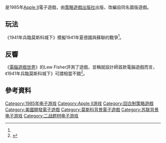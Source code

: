 {{Notability Unreferenced|time=2020-09-18T02:21:33+00:00}}

{{NoteTA
| G1 = Games
}}

{{vgname|1941年兵臨莫斯科城下|en=At the Gates of Moscow 1941}}是1985年[[Apple_II|Apple II]]電子遊戲，由[[策略遊戲出版社|策略遊戲出版社]]出版，改編自同名圖版遊戲。

== 玩法 ==

《1941年兵臨莫斯科城下》模擬1941年夏德國與蘇聯的戰爭<ref name="CGW25" />。

== 反響 ==

《[[電腦遊戲世界|電腦遊戲世界]]》的Lew Fisher評測了遊戲，並稱就設計師首款電腦遊戲而言，《1941年兵臨莫斯科城下》可謂相當不錯<ref name="CGW25">{{cite journal |last=Fisher |first=Lew |title=At the Gates of Moscow 1941 |journal=Computer Gaming World |year=1986 |volume=1 |issue=25 |pages=35-36}}</ref>。

== 參考資料 ==
{{reflist}}

{{DEFAULTSORT:At The Gates Of Moscow 1941}}
[[Category:1985年电子游戏|Category:1985年电子游戏]]
[[Category:Apple_II游戏|Category:Apple II游戏]]
[[Category:回合制策略遊戲|Category:回合制策略遊戲]]
[[Category:美國開發電子遊戲|Category:美國開發電子遊戲]]
[[Category:莫斯科背景電子遊戲|Category:莫斯科背景電子遊戲]]
[[Category:苏联背景电子游戏|Category:苏联背景电子游戏]]
[[Category:二战题材电子游戏|Category:二战题材电子游戏]]

{{Strategy-videogame-stub}}